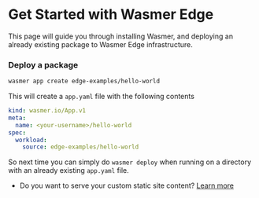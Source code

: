
# Get Started with Wasmer Edge

This page will guide you through installing Wasmer, and deploying an already existing package to Wasmer Edge infrastructure.


<Steps>
 
<Install />

<Login />

### Deploy a package

```bash
wasmer app create edge-examples/hello-world
```

This will create a `app.yaml` file with the following contents

```yaml copy filename="app.yaml"
kind: wasmer.io/App.v1
meta:
  name: <your-username>/hello-world
spec:
  workload:
    source: edge-examples/hello-world
```

So next time you can simply do `wasmer deploy` when running on a directory with an already existing `app.yaml` file.

* Do you want to serve your custom static site content? [Learn more](/edge/quickstart/static-site)

</Steps>
